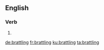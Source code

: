 
==English==

===Verb===
{{head|en|present participle}}

# {{present participle of|brattle|lang=en}}

[[de:brattling]]
[[fr:brattling]]
[[ku:brattling]]
[[ta:brattling]]